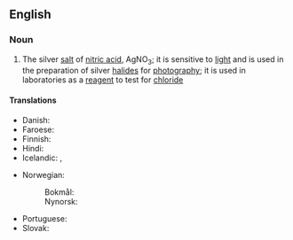 ==English==

===Noun===
{{wikipedia}}
{{en-noun|-}}

# {{lb|en|inorganic compound}} The silver [[salt]] of [[nitric acid]], AgNO<sub>3</sub>; it is sensitive to [[light]] and is used in the preparation of silver [[halide]]s for [[photography]]; it is used in laboratories as a [[reagent]] to test for [[chloride]]

====Translations====
{{trans-top|silver salt of nitric acid, AgNO<sub>3</sub>}}
* Danish: {{t|da|sølvnitrat|n}}
* Faroese: {{t|fo|silvurnitrat|n}}
* Finnish: {{t|fi|hopeanitraatti}}
* Hindi: {{t|hi|चाँदी भूयातती|tr=chaandee bhooyaatatee|sc=Deva}}
* Icelandic: {{t|is|vítissteinn|m}}, {{t|is|silfurnítrat|n}}
{{trans-mid}}
* Norwegian:
*: Bokmål: {{t|nb|sølvnitrat|n}}
*: Nynorsk: {{t|nn|sølvnitrat|n}}
* Portuguese: {{t|pt|nitrato de prata}}
* Slovak: {{t|sk|dusičnan strieborný|m}}
{{trans-bottom}}
